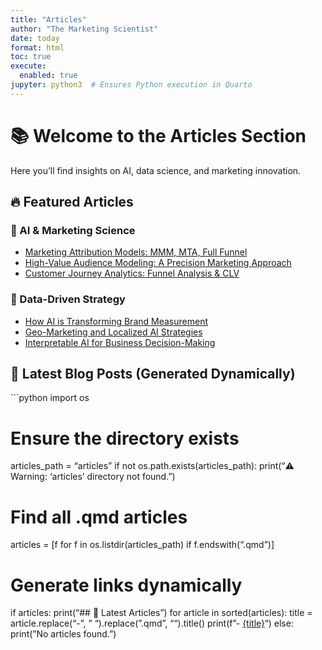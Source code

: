 ```yaml
---
title: "Articles"
author: "The Marketing Scientist"
date: today
format: html
toc: true
execute: 
  enabled: true
jupyter: python3  # Ensures Python execution in Quarto
---
```


# 📚 Welcome to the Articles Section

Here you’ll find insights on AI, data science, and marketing innovation.

## 🔥 Featured Articles

### 🚀 AI & Marketing Science
- [Marketing Attribution Models: MMM, MTA, Full Funnel](#)
- [High-Value Audience Modeling: A Precision Marketing Approach](#)
- [Customer Journey Analytics: Funnel Analysis & CLV](#)

### 🎯 Data-Driven Strategy
- [How AI is Transforming Brand Measurement](#)
- [Geo-Marketing and Localized AI Strategies](#)
- [Interpretable AI for Business Decision-Making](#)

## 📌 Latest Blog Posts (Generated Dynamically)

```python
import os

# Ensure the directory exists
articles_path = "articles"
if not os.path.exists(articles_path):
    print("⚠️ Warning: 'articles' directory not found.")

# Find all .qmd articles
articles = [f for f in os.listdir(articles_path) if f.endswith(".qmd")]

# Generate links dynamically
if articles:
    print("\n## 📝 Latest Articles\n")
    for article in sorted(articles):
        title = article.replace("-", " ").replace(".qmd", "").title()
        print(f"- [{title}](articles/{article.replace('.qmd', '.html')})")
else:
    print("No articles found.")

